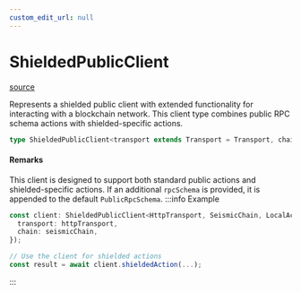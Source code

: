 ```yaml
---
custom_edit_url: null
---
```


# ShieldedPublicClient
<div className="doc-side">
<div className="doc-main-source">

[source](https://github.com/SeismicSystems/seismic-client/blob/86b3230/packages/seismic-viem/src/client.ts#L62)

</div>
</div>

<div className="doc-subtitle">

Represents a shielded public client with extended functionality for interacting
with a blockchain network. This client type combines public RPC schema actions
with shielded-specific actions.

</div>

```ts
type ShieldedPublicClient<transport extends Transport = Transport, chain extends Chain | undefined = Chain | undefined, accountOrAddress extends Account | undefined = undefined, rpcSchema extends RpcSchema | undefined = undefined> = Prettify<Client>
```

<h4 className="doc-comment-title">Remarks</h4>

This client is designed to support both standard public actions and shielded-specific actions.
If an additional `rpcSchema` is provided, it is appended to the default `PublicRpcSchema`.
:::info Example

```typescript
const client: ShieldedPublicClient<HttpTransport, SeismicChain, LocalAccount> = createShieldedClient({
  transport: httpTransport,
  chain: seismicChain,
});

// Use the client for shielded actions
const result = await client.shieldedAction(...);
```

:::